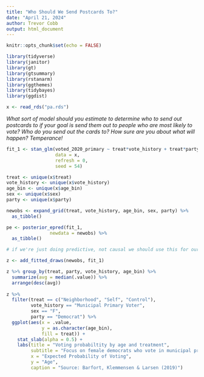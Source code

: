 ```yaml
---
title: "Who Should We Send Postcards To?"
date: "April 21, 2024"
author: Trevor Cobb
output: html_document
---
```


```r
knitr::opts_chunk$set(echo = FALSE)

library(tidyverse)
library(janitor)
library(gt)
library(gtsummary)
library(rstanarm)
library(ggthemes)
library(tidybayes)
library(ggdist)

x <- read_rds("pa.rds")
```

*What sort of model should you estimate to determine who to send out postcards to if your goal is send them out to people who are most likely to vote? Who do you send out the cards to? How sure are you about what will happen? Temperance!*


```r
fit_1 <- stan_glm(voted_2020_primary ~ treat*vote_history + treat*party + treat*sex + treat*age_bin + treat*vote_history,
                  data = x,
                  refresh = 0,
                  seed = 54)
```

```r
treat <- unique(x$treat)
vote_history <- unique(x$vote_history)
age_bin <- unique(x$age_bin)
sex <- unique(x$sex)
party <- unique(x$party)

newobs <- expand_grid(treat, vote_history, age_bin, sex, party) %>%
  as_tibble()

pe <- posterior_epred(fit_1, 
                newdata = newobs) %>%
  as_tibble()

```


```r

# if we're just doing predictive, not causal we should use this for our final project 

z <- add_fitted_draws(newobs, fit_1) 

z %>% group_by(treat, party, vote_history, age_bin) %>%
  summarize(avg = median(.value)) %>%
  arrange(desc(avg)) 
 
z %>% 
  filter(treat == c("Neighborhood", "Self", "Control"), 
         vote_history == "Municipal Primary Voter",
         sex == "F",
         party == "Democrat") %>%
  ggplot(aes(x = .value, 
             y = as.character(age_bin),
             fill = treat)) +
    stat_slab(alpha = 0.5) +
    labs(title = "Voting probabiltity by age and treatment",
         subtitle = "Focus on female democrats who vote in municipal primaries", 
         x = "Expected Probability of Voting",
         y = "Age",
         caption = "Source: Barfort, Klemmensen & Larsen (2019)")


```


